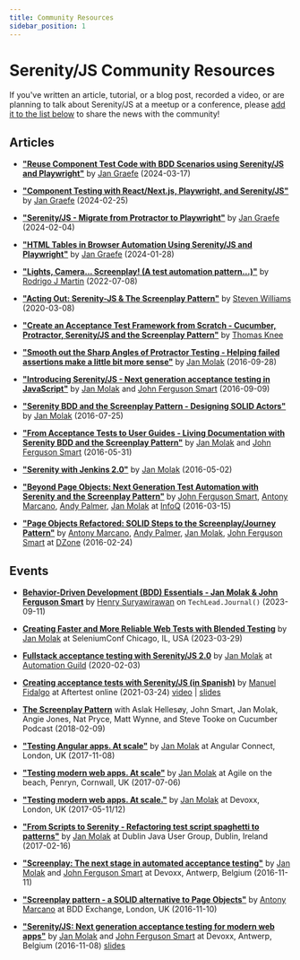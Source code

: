```yaml
---
title: Community Resources
sidebar_position: 1
---
```


# Serenity/JS Community Resources

If you've written an article, tutorial, or a blog post, recorded a video, or are planning to talk about Serenity/JS at a meetup or a conference,
please [add it to the list below](https://github.com/serenity-js/serenity-js/tree/main/documentation/serenity-js.org/community/resources.mdx) to share the news with the community!

## Articles
- **["Reuse Component Test Code with BDD Scenarios using Serenity/JS and Playwright"](https://www.pilot-period.org/sjs-playwright-ct-cucumber)**
by [Jan Graefe](https://www.linkedin.com/in/jan-graefe-5b515b260/)
(2024-03-17)

- **["Component Testing with React/Next.js, Playwright, and Serenity/JS"](https://www.pilot-period.org/sjs-playwright-ct/)**
by [Jan Graefe](https://www.linkedin.com/in/jan-graefe-5b515b260/)
(2024-02-25)

- **["Serenity/JS - Migrate from Protractor to Playwright"](https://www.pilot-period.org/serenityjs-protractor2playwright/)**
by [Jan Graefe](https://www.linkedin.com/in/jan-graefe-5b515b260/)
(2024-02-04)

- **["HTML Tables in Browser Automation Using Serenity/JS and Playwright"](https://www.pilot-period.org/serenityjs-tables-peql/)**
by [Jan Graefe](https://www.linkedin.com/in/jan-graefe-5b515b260/)
(2024-01-28)

- **["Lights, Camera... Screenplay! (A test automation pattern…)"](https://medium.com/adidoescode/lights-camera-screenplay-a-test-automation-pattern-f3af769af846)**
by [Rodrigo J Martin](https://www.linkedin.com/in/martinrodrigo/)
(2022-07-08)

- **["Acting Out: Serenity-JS & The Screenplay Pattern"](https://suresoftlimited.com/2020/03/08/acting-out-serenity-js-the-screenplay-pattern)**
by [Steven Williams](https://suresoftlimited.com)
(2020-03-08)

- **["Create an Acceptance Test Framework from Scratch - Cucumber, Protractor, Serenity/JS and the Screenplay Pattern"](https://testifyqa.com/javascript-frameworks/#serenity-js)**
by [Thomas Knee](https://testifyqa.com)

- **["Smooth out the Sharp Angles of Protractor Testing - Helping failed assertions make a little bit more sense"](https://janmolak.com/expected-false-to-be-true-e920c512030d)**
by [Jan Molak](https://www.linkedin.com/in/janmolak/)
(2016-09-28)

- **["Introducing Serenity/JS - Next generation acceptance testing in JavaScript"](https://janmolak.com/introducing-serenity-js-c5565d295702)**
by [Jan Molak](https://www.linkedin.com/in/janmolak/) and [John Ferguson Smart](https://johnfergusonsmart.com)
(2016-09-09)

- **["Serenity BDD and the Screenplay Pattern - Designing SOLID Actors"](https://janmolak.com/serenity-bdd-and-the-screenplay-pattern-27819d0db780)**
by [Jan Molak](https://www.linkedin.com/in/janmolak/)
(2016-07-25)

- **["From Acceptance Tests to User Guides - Living Documentation with Serenity BDD and the Screenplay Pattern"](https://janmolak.com/from-acceptance-tests-to-user-guides-71fc9756d341)**
by [Jan Molak](https://www.linkedin.com/in/janmolak/) and [John Ferguson Smart](https://johnfergusonsmart.com)
(2016-05-31)

- **["Serenity with Jenkins 2.0"](https://janmolak.com/serenity-with-jenkins-2-0-7f4b8d48efe9)**
by [Jan Molak](https://www.linkedin.com/in/janmolak/)
(2016-05-02)

- **["Beyond Page Objects: Next Generation Test Automation with Serenity and the Screenplay Pattern"](https://www.infoq.com/articles/Beyond-Page-Objects-Test-Automation-Serenity-Screenplay)**
by [John Ferguson Smart](https://johnfergusonsmart.com), [Antony Marcano](https://ideas.riverglide.com), [Andy Palmer](https://ideas.riverglide.com), [Jan Molak](https://www.linkedin.com/in/janmolak/)
at [InfoQ](https://www.infoq.com)
(2016-03-15)

- **["Page Objects Refactored: SOLID Steps to the Screenplay/Journey Pattern"](https://dzone.com/articles/page-objects-refactored-solid-steps-to-the-screenp)**
by [Antony Marcano](https://ideas.riverglide.com), [Andy Palmer](https://ideas.riverglide.com), [Jan Molak](https://www.linkedin.com/in/janmolak/), [John Ferguson Smart](https://johnfergusonsmart.com)
at [DZone](https://dzone.com/)
(2016-02-24)

## Events

- **[Behavior-Driven Development (BDD) Essentials - Jan Molak & John Ferguson Smart](https://techleadjournal.dev/episodes/148/)**
by [Henry Suryawirawan](https://www.linkedin.com/in/henry-suryawirawan/)
on `TechLead.Journal()`
(2023-09-11)

- **[Creating Faster and More Reliable Web Tests with Blended Testing](https://www.youtube.com/watch?v=pan6yyXgNbw&list=PLRdSclUtJDYXDEsWI0vwBmJxW17NgsaAk&index=14)**
by [Jan Molak](https://www.linkedin.com/in/janmolak/)
at SeleniumConf Chicago, IL, USA
(2023-03-29)

- **[Fullstack acceptance testing with Serenity/JS 2.0](https://www.youtube.com/watch?v=djPMf-n93Rw)**
by [Jan Molak](https://www.linkedin.com/in/janmolak/)
at [Automation Guild](https://testguild.com/conference/past-conferences/automation-2020/)
(2020-02-03)

- **[Creating acceptance tests with Serenity/JS (in Spanish)](https://www.aftertest.es/events/aftertest-online-automatizar-pruebas-con-serenity-js/)**
by [Manuel Fidalgo](https://www.linkedin.com/in/manuelfidalgo/)
at Aftertest online
(2021-03-24)
[video](https://www.aftertest.es/video-aftertest-online-24-03/) | [slides](https://docs.google.com/presentation/d/1c3oz5QW5OM64506vYsRXZTEU2Nbh5wsU54_MoaBNaY4/edit#slide=id.gc1edf83f9b_0_307)

- **[The Screenplay Pattern](https://cucumber.io/blog/podcast/screenplay-pattern-podcast/)**
with Aslak Hellesøy, John Smart, Jan Molak, Angie Jones, Nat Pryce, Matt Wynne, and Steve Tooke
on Cucumber Podcast
(2018-02-09)

- **["Testing Angular apps. At scale"](https://www.youtube.com/watch?v=CocG0FBFJLU)**
by [Jan Molak](https://www.linkedin.com/in/janmolak/)
at Angular Connect, London, UK
(2017-11-08)

- **["Testing modern web apps. At scale"](https://www.youtube.com/watch?v=7Gb4RmOSHHY)**
by [Jan Molak](https://www.linkedin.com/in/janmolak/)
at Agile on the beach, Penryn, Cornwall, UK
(2017-07-06)

- **["Testing modern web apps. At scale."](http://www.devoxx.co.uk/)**
by [Jan Molak](https://www.linkedin.com/in/janmolak/)
at Devoxx, London, UK
(2017-05-11/12)

- **["From Scripts to Serenity - Refactoring test script spaghetti to patterns"](https://ti.to/dublin-java-user-group/dublin-java-user-group-february-2017)**
by [Jan Molak](https://www.linkedin.com/in/janmolak/)
at Dublin Java User Group, Dublin, Ireland
(2017-02-16)

- **["Screenplay: The next stage in automated acceptance testing"](https://www.youtube.com/watch?v=4eODK3WS6cM)**
by [Jan Molak](https://www.linkedin.com/in/janmolak/) and [John Ferguson Smart](https://johnfergusonsmart.com)
at Devoxx, Antwerp, Belgium
(2016-11-11)

- **["Screenplay pattern - a SOLID alternative to Page Objects"](https://www.youtube.com/watch?v=xNIwOyvN1uo)**
by [Antony Marcano](https://ideas.riverglide.com)
at BDD Exchange, London, UK
(2016-11-10)

- **["Serenity/JS: Next generation acceptance testing for modern web apps"](https://www.youtube.com/watch?v=YYgkFgBxEwc)**
by [Jan Molak](https://www.linkedin.com/in/janmolak/) and [John Ferguson Smart](https://johnfergusonsmart.com)
at Devoxx, Antwerp, Belgium
(2016-11-08)
[slides](https://www.slideshare.net/janmolak/serenityjs-next-generation-acceptance-testing-for-modern-web-applications)
